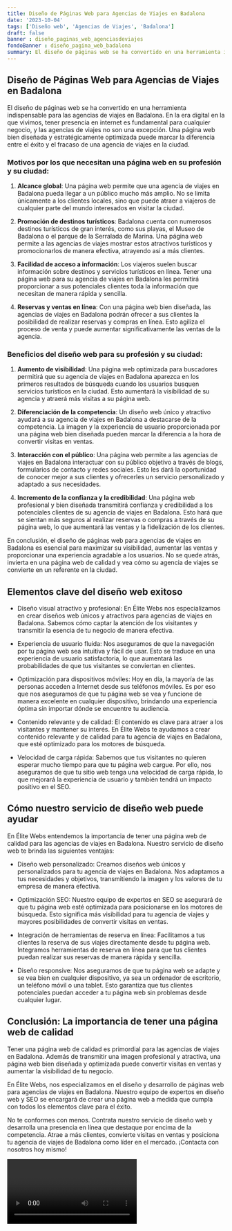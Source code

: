 ```yaml
---
title: Diseño de Páginas Web para Agencias de Viajes en Badalona
date: '2023-10-04'
tags: ['Diseño web', 'Agencias de Viajes', 'Badalona']
draft: false
banner : diseño_paginas_web_agenciasdeviajes
fondoBanner : diseño_pagina_web_badalona
summary: El diseño de páginas web se ha convertido en una herramienta indispensable para las agencias de viajes en Badalona. En la era digital en la que vivimos, tener presencia en internet es fundamental para cualquier negocio, y las agencias de viajes no son una excepción. Una página web bien diseñada y estratégicamente optimizada puede marcar la diferencia entre el éxito y el fracaso de una agencia de viajes en la ciudad.
---
```


## Diseño de Páginas Web para Agencias de Viajes en Badalona

El diseño de páginas web se ha convertido en una herramienta indispensable para las agencias de viajes en Badalona. En la era digital en la que vivimos, tener presencia en internet es fundamental para cualquier negocio, y las agencias de viajes no son una excepción. Una página web bien diseñada y estratégicamente optimizada puede marcar la diferencia entre el éxito y el fracaso de una agencia de viajes en la ciudad.

### Motivos por los que necesitan una página web en su profesión y su ciudad:

1. **Alcance global**: Una página web permite que una agencia de viajes en Badalona pueda llegar a un público mucho más amplio. No se limita únicamente a los clientes locales, sino que puede atraer a viajeros de cualquier parte del mundo interesados en visitar la ciudad.

2. **Promoción de destinos turísticos**: Badalona cuenta con numerosos destinos turísticos de gran interés, como sus playas, el Museo de Badalona o el parque de la Serralada de Marina. Una página web permite a las agencias de viajes mostrar estos atractivos turísticos y promocionarlos de manera efectiva, atrayendo así a más clientes.

3. **Facilidad de acceso a información**: Los viajeros suelen buscar información sobre destinos y servicios turísticos en línea. Tener una página web para su agencia de viajes en Badalona les permitirá proporcionar a sus potenciales clientes toda la información que necesitan de manera rápida y sencilla.

4. **Reservas y ventas en línea**: Con una página web bien diseñada, las agencias de viajes en Badalona podrán ofrecer a sus clientes la posibilidad de realizar reservas y compras en línea. Esto agiliza el proceso de venta y puede aumentar significativamente las ventas de la agencia.

### Beneficios del diseño web para su profesión y su ciudad:

1. **Aumento de visibilidad**: Una página web optimizada para buscadores permitirá que su agencia de viajes en Badalona aparezca en los primeros resultados de búsqueda cuando los usuarios busquen servicios turísticos en la ciudad. Esto aumentará la visibilidad de su agencia y atraerá más visitas a su página web.

2. **Diferenciación de la competencia**: Un diseño web único y atractivo ayudará a su agencia de viajes en Badalona a destacarse de la competencia. La imagen y la experiencia de usuario proporcionada por una página web bien diseñada pueden marcar la diferencia a la hora de convertir visitas en ventas.

3. **Interacción con el público**: Una página web permite a las agencias de viajes en Badalona interactuar con su público objetivo a través de blogs, formularios de contacto y redes sociales. Esto les dará la oportunidad de conocer mejor a sus clientes y ofrecerles un servicio personalizado y adaptado a sus necesidades.

4. **Incremento de la confianza y la credibilidad**: Una página web profesional y bien diseñada transmitirá confianza y credibilidad a los potenciales clientes de su agencia de viajes en Badalona. Esto hará que se sientan más seguros al realizar reservas o compras a través de su página web, lo que aumentará las ventas y la fidelización de los clientes.

En conclusión, el diseño de páginas web para agencias de viajes en Badalona es esencial para maximizar su visibilidad, aumentar las ventas y proporcionar una experiencia agradable a los usuarios. No se quede atrás, invierta en una página web de calidad y vea cómo su agencia de viajes se convierte en un referente en la ciudad.

<GifSeo />

<Cta />

## Elementos clave del diseño web exitoso

- Diseño visual atractivo y profesional: En Élite Webs nos especializamos en crear diseños web únicos y atractivos para agencias de viajes en Badalona. Sabemos cómo captar la atención de los visitantes y transmitir la esencia de tu negocio de manera efectiva.

- Experiencia de usuario fluida: Nos aseguramos de que la navegación por tu página web sea intuitiva y fácil de usar. Esto se traduce en una experiencia de usuario satisfactoria, lo que aumentará las probabilidades de que tus visitantes se conviertan en clientes.

- Optimización para dispositivos móviles: Hoy en día, la mayoría de las personas acceden a Internet desde sus teléfonos móviles. Es por eso que nos aseguramos de que tu página web se vea y funcione de manera excelente en cualquier dispositivo, brindando una experiencia óptima sin importar dónde se encuentre tu audiencia.

- Contenido relevante y de calidad: El contenido es clave para atraer a los visitantes y mantener su interés. En Élite Webs te ayudamos a crear contenido relevante y de calidad para tu agencia de viajes en Badalona, que esté optimizado para los motores de búsqueda.

- Velocidad de carga rápida: Sabemos que tus visitantes no quieren esperar mucho tiempo para que tu página web cargue. Por ello, nos aseguramos de que tu sitio web tenga una velocidad de carga rápida, lo que mejorará la experiencia de usuario y también tendrá un impacto positivo en el SEO.

## Cómo nuestro servicio de diseño web puede ayudar

En Élite Webs entendemos la importancia de tener una página web de calidad para las agencias de viajes en Badalona. Nuestro servicio de diseño web te brinda las siguientes ventajas:

- Diseño web personalizado: Creamos diseños web únicos y personalizados para tu agencia de viajes en Badalona. Nos adaptamos a tus necesidades y objetivos, transmitiendo la imagen y los valores de tu empresa de manera efectiva.

- Optimización SEO: Nuestro equipo de expertos en SEO se asegurará de que tu página web esté optimizada para posicionarse en los motores de búsqueda. Esto significa más visibilidad para tu agencia de viajes y mayores posibilidades de convertir visitas en ventas.

- Integración de herramientas de reserva en línea: Facilitamos a tus clientes la reserva de sus viajes directamente desde tu página web. Integramos herramientas de reserva en línea para que tus clientes puedan realizar sus reservas de manera rápida y sencilla.

- Diseño responsive: Nos aseguramos de que tu página web se adapte y se vea bien en cualquier dispositivo, ya sea un ordenador de escritorio, un teléfono móvil o una tablet. Esto garantiza que tus clientes potenciales puedan acceder a tu página web sin problemas desde cualquier lugar.

## Conclusión: La importancia de tener una página web de calidad

Tener una página web de calidad es primordial para las agencias de viajes en Badalona. Además de transmitir una imagen profesional y atractiva, una página web bien diseñada y optimizada puede convertir visitas en ventas y aumentar la visibilidad de tu negocio.

En Élite Webs, nos especializamos en el diseño y desarrollo de páginas web para agencias de viajes en Badalona. Nuestro equipo de expertos en diseño web y SEO se encargará de crear una página web a medida que cumpla con todos los elementos clave para el éxito.

No te conformes con menos. Contrata nuestro servicio de diseño web y desarrolla una presencia en línea que destaque por encima de la competencia. Atrae a más clientes, convierte visitas en ventas y posiciona tu agencia de viajes de Badalona como líder en el mercado. ¡Contacta con nosotros hoy mismo!

<Video />

<CtaBot job='Agencias de Viajes' city='Badalona'/>

<Gmaps query='Badalona+españa+maps' />